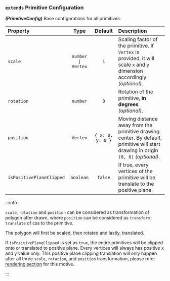### `extends` Primitive Configuration

**_(PrimitiveConfig)_** Base configurations for all primitives.

| Property                 |        Type        |     Default      | Description                                                                                                                       |
| :----------------------- | :----------------: | :--------------: | :-------------------------------------------------------------------------------------------------------------------------------- |
| `scale`                  | `number \| Vertex` |       `1`        | Scaling factor of the primitive. If `Vertex` is provided, it will scale `x` and `y` dimension accordingly _(optional)_.           |
| `rotation`               |      `number`      |       `0`        | Rotation of the primitive, **in degrees** _(optional)_.                                                                           |
| `position`               |      `Vertex`      | `{ x: 0, y: 0 }` | Moving distance away from the primitive drawing center. By default, primitive will start drawing in origin `(0, 0)` _(optional)_. |
| `isPositivePlaneClipped` |     `boolean`      |     `false`      | If true, every vertices of the primitive will be translate to the positive plane.                                                 |

:::info

`scale`, `rotation` and `position` can be considered as transformation of polygon after drawn, where `position` can be considered as `transform: translate` of css to the primitive.

The polygon will first be scaled, then rotated and lastly, translated.

If `isPositivePlaneClipped` is set as `true`, the entire primitives will be clipped onto or translated to positive plane.
Every vertices will always has positive x and y value only.
This positive plane clipping translation will only happen after all three `scale`, `rotation`, and `position` transformation, please refer [rendering section](/docs/getting-started/rendering-primitives#translate-entire-polygon-to-purely-positive-plane) for this motive.

:::
